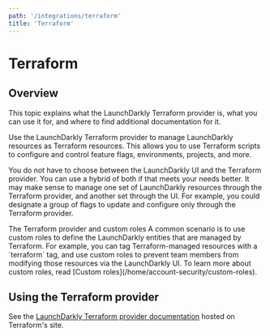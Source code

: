 ```yaml
---
path: '/integrations/terraform'
title: 'Terraform'
---
```


# Terraform

<Metadata timeToRead={props.timeToRead} lastModifiedDateFormatted={props.lastModifiedDateFormatted} />

## Overview

This topic explains what the LaunchDarkly Terraform provider is, what you can use it for, and where to find additional documentation for it.

Use the LaunchDarkly Terraform provider to manage LaunchDarkly resources as Terraform resources. This allows you to use Terraform scripts to configure and control feature flags, environments, projects, and more.

You do not have to choose between the LaunchDarkly UI and the Terraform provider. You can use a hybrid of both if that meets your needs better. It may make sense to manage one set of LaunchDarkly resources through the Terraform provider, and another set through the UI. For example, you could designate a group of flags to update and configure only through the Terraform provider.

<Callout intent="info">
  <CalloutTitle>The Terraform provider and custom roles</CalloutTitle>
  <CalloutDescription>
    A common scenario is to use custom roles to define the LaunchDarkly entities that are managed by Terraform. For
    example, you can tag Terraform-managed resources with a `terraform` tag, and use custom roles to prevent team
    members from modifying those resources via the LaunchDarkly UI. To learn more about custom roles, read [Custom
    roles](/home/account-security/custom-roles).
  </CalloutDescription>
</Callout>

## Using the Terraform provider

See the [LaunchDarkly Terraform provider documentation](https://terraform.io/docs/providers/launchdarkly/index.html) hosted on Terraform's site.
